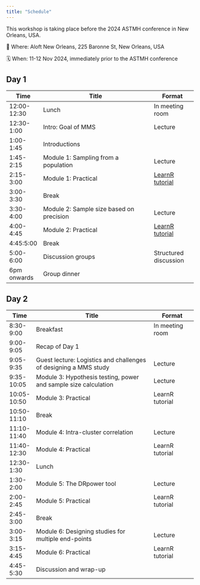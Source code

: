 ```yaml
---
title: "Schedule"
---
```


This workshop is taking place before the 2024 ASTMH conference in New Orleans, USA. 

📍 Where: Aloft New Orleans, 225 Baronne St, New Orleans, USA

🗓️ When: 11-12 Nov 2024, immediately prior to the ASTMH conference

## Day 1
| Time          | Title                                                       | Format                |
|---------------|-------------------------------------------------------------|-----------------------|
| 12:00-12:30   | Lunch                                                       | In meeting room       |
| 12:30-1:00    | Intro: Goal of MMS                                       | Lecture               |
| 1:00-1:45     | Introductions                                               |                       |
| 1:45-2:15     | Module 1: Sampling from a population                        | Lecture               |
| 2:15-3:00     | Module 1: Practical                                         | [LearnR tutorial](https://mms-sdworkshop.shinyapps.io/module1_sampling_interactive/)       |
| 3:00-3:30     | Break                                                |        |
| 3:30-4:00     | Module 2: Sample size based on precision                    | Lecture       |
| 4:00-4:45     | Module 2: Practical                                           |  [LearnR tutorial](https://mms-sdworkshop.shinyapps.io/module2_MOE_interactive/)                     |
| 4:45:5:00     | Break               |                |
| 5:00-6:00     | Discussion groups                                                | Structured discussion |
| 6pm onwards   | Group dinner                                                      |                       |

## Day 2

| Time         | Title                                                         | Format                |
|--------------|---------------------------------------------------------------|-----------------------|
| 8:30-9:00    | Breakfast                                                     | In meeting room       |
| 9:00-9:05    | Recap of Day 1                                                |               |
| 9:05-9:35    | Guest lecture: Logistics and challenges of designing a MMS study | Lecture          |
| 9:35-10:05   | Module 3: Hypothesis testing, power and sample size calculation                      | Lecture              |
| 10:05-10:50  | Module 3: Practical                                           |  LearnR tutorial      |
| 10:50-11:10  | Break                      |                |
| 11:10-11:40  | Module 4: Intra-cluster correlation              | Lecture               |
| 11:40-12:30  | Module 4: Practical                                           |   LearnR tutorial     |
| 12:30-1:30   | Lunch                                                    |  |
| 1:30-2:00    | Module 5: The DRpower tool                           | Lecture               |
| 2:00-2:45    | Module 5: Practical                 | LearnR tutorial               |
| 2:45-3:00    | Break                                                  |                       |
| 3:00-3:15    | Module 6: Designing studies for multiple end-points           | Lecture               |
| 3:15-4:45    | Module 6: Practical                                           | LearnR tutorial               |
| 4:45-5:30    | Discussion and wrap-up                                        |                       |
